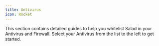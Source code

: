 ```yaml
---
title: Antivirus
icon: Rocket
---
```


This section contains detailed guides to help you whitelist Salad in your Antivirus and Firewall. Select your Antivirus
from the list to the left to get started.
